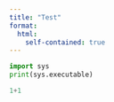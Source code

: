 ```yaml
---
title: "Test"
format: 
  html: 
    self-contained: true
---
```


```python
import sys
print(sys.executable)
```

```python
1+1
```

